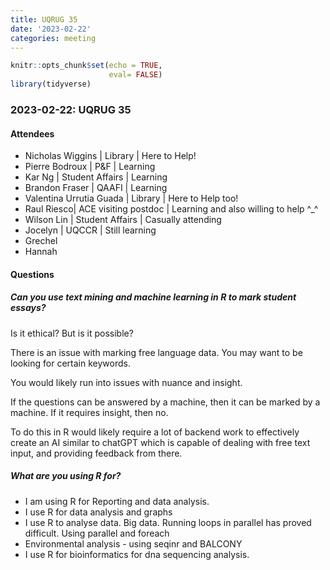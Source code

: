 ```yaml
---
title: UQRUG 35
date: '2023-02-22'
categories: meeting
---
```


```r
knitr::opts_chunk$set(echo = TRUE,
                      eval= FALSE)
library(tidyverse)

```

### 2023-02-22: UQRUG 35

#### Attendees

* Nicholas Wiggins | Library | Here to Help!
* Pierre Bodroux | P&F | Learning
* Kar Ng | Student Affairs | Learning
* Brandon Fraser | QAAFI | Learning
* Valentina Urrutia Guada | Library | Here to Help too!
* Raul Riesco| ACE visiting postdoc | Learning and also willing to help ^_^
* Wilson Lin | Student Affairs | Casually attending
* Jocelyn | UQCCR | Still learning
* Grechel
* Hannah



#### Questions

##### Can you use text mining and machine learning in R to mark student essays?

Is it ethical? But is it possible?

There is an issue with marking free language data. You may want to be looking for certain keywords.

You would likely run into issues with nuance and insight.

If the questions can be answered by a machine, then it can be marked by a machine. If it requires insight, then no.

To do this in R would likely require a lot of backend work to effectively create an AI similar to chatGPT which is capable of dealing with free text input, and providing feedback from there.


##### What are you using R for?

* I am using R for Reporting and data analysis.
* I use R for data analysis and graphs
* I use R to analyse data. Big data. Running loops in parallel has proved difficult. Using parallel and foreach
* Environmental analysis - using seqinr and BALCONY
* I use R for bioinformatics for dna sequencing analysis.


